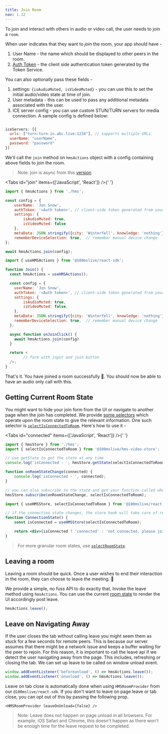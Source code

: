 ```yaml
---
title: Join Room
nav: 1.12
---
```


To join and interact with others in audio or video call, the user needs to join a `room`.

When user indicates that they want to _join_ the room, your app should have -

1. User Name - the name which should be displayed to other peers in the room.
2. [Auth Token](/javascript/v2/get-started/token) - the client side authentication token generated by the Token Service.

You can also optionally pass these fields -

1. settings: `{isAudioMuted, isVideoMuted}` - you can use this to set the initial audio/video state at time of join.
2. User metadata - this can be used to pass any additional metadata associated with the user.
3. ICE server config - you can use custom STUN/TURN servers for media connection. A sample config is defined below:

```js

iceServers: [{
  urls: ["turn:turn-in.abc.live:1234"], // supports multiple URLs
  userName: "userName",
  password: "password"
}]

```

We'll call the `join` method on `hmsActions` object with a config containing above fields to join the room.

> Note: join is async from this [version](/javascript/v2/changelog/release-notes#2022-09-13)

<Tabs id="join" items={['JavaScript', 'React']} />{' '}

<Tab id='join-0'>

```js:join.js
import { hmsActions } from './hms';

const config = {
    userName: 'Jon Snow',
    authToken: '<Auth token>', // client-side token generated from your token service
    settings: {
        isAudioMuted: true,
        isVideoMuted: false
    },
    metaData: JSON.stringify({city: 'Winterfell', knowledge: 'nothing'}),
    rememberDeviceSelection: true,  // remember manual device change
};

await hmsActions.join(config);

```

</Tab>

<Tab  id='join-1'>

```jsx:join.jsx
import { useHMSActions } from '@100mslive/react-sdk';

function Join() {
  const hmsActions = useHMSActions();

  const config = {
    userName: 'Jon Snow',
    authToken: '<Auth token>', // client-side token generated from your token service
    settings: {
        isAudioMuted: true,
        isVideoMuted: false,
    },
    metaData: JSON.stringify({city: 'Winterfell', knowledge: 'nothing'}),
    rememberDeviceSelection: true,  // remember manual device change
  };

  async function onJoinClick() {
    await hmsActions.join(config)
  }

  return <
        // form with input and join button
  />;
}
```

</Tab>

That's it. You have joined a room successfully 🥳. You should now be able to have an audio only call with this.

## Getting Current Room State

You might want to hide your join form from the UI or navigate to another page when the join has completed.
We provide [some selectors](/api-reference/javascript/v2/home/content#functions) which operate upon the room state to give the relevant information. One such
selector is [`selectIsConnectedToRoom`](/api-reference/javascript/v2/home/content#select-is-connected-to-room). Here's how to use it -

<Tabs id="connected" items={['JavaScript', 'React']} />{' '}

<Tab id='connected-0'>

```js
import { hmsStore } from './hms';
import { selectIsConnectedToRoom } from '@100mslive/hms-video-store';

// use getState to get the state at any time
console.log('isConnected - ', hmsStore.getState(selectIsConnectedToRoom));

function onRoomStateChange(connected) {
    console.log('isConnected - ', connected);
}

// you can also subscribe to the state and get your function called whenever the state changes
hmsStore.subscribe(onRoomStateChange, selectIsConnectedToRoom);
```

</Tab>

<Tab  id='connected-1'>

```jsx
import { useHMSStore, selectIsConnectedToRoom } from '@100mslive/react-sdk';

// if the connection state changes, the store hook will take care of rerendering the component
function ConnectionState() {
    const isConnected = useHMSStore(selectIsConnectedToRoom);

    return <div>{isConnected ? 'connected' : 'not connected, please join.'}</div>;
}
```

</Tab>

> For more granular
> room states, use [`selectRoomState`](/api-reference/javascript/v2/home/content#select-room-state).

## Leaving a room

Leaving a room should be quick. Once a user wishes to end their interaction in the room, they can choose to leave the meeting. 👋

We provide a simple, no fuss API to do exactly that. Invoke the leave method using `hmsActions`. You can use the current
[room state](./join#getting-current-room-state) to render the UI accordingly post leave.

```jsx
hmsActions.leave();
```

## Leave on Navigating Away

If the user closes the tab without calling leave you might seem them as stuck for a few seconds for remote peers. This is
because our server assumes that there might be a network issue and keeps a buffer waiting for the peer to rejoin. For this
reason, it is important to call the leave api if we detect the user navigating away from the page. This includes, refreshing
or closing the tab. We can set up leave to be called on window unload event.

```js
window.addEventListener('beforeunload', () => hmsActions.leave());
window.addEventListener('onunload', () => hmsActions.leave());
```

Leave on tab close is automatically done when using `HMSRoomProvider` from our `@100mslive/react-sdk`. If you don't want to leave on
page leave or tab close, you can opt out of this by passing the following prop.

`<HMSRoomProvider leaveOnUnload={false} />`

> Note: Leave does not happen on page unload in all browsers. For example, iOS Safari and Chrome, this doesn't happen as there won't be enough time for the leave request to be completed.
